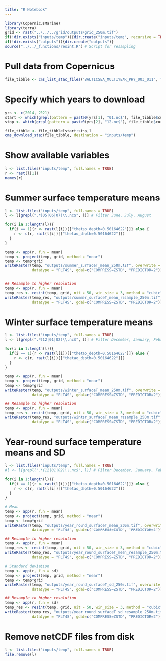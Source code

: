 ```yaml
---
title: "R Notebook"
---
```


```r
library(CopernicusMarine)
library(terra)
grid <- rast("../../../grid/outputs/grid_250m.tif")
if(!dir.exists("inputs/temp")){dir.create("inputs/temp", recursive = TRUE)}
if(!dir.exists("outputs")){dir.create("outputs")}
source("../../_functions/resint.R") # Script for resampling
```

# Pull data from Copernicus
```r
file_tibble <- cms_list_stac_files("BALTICSEA_MULTIYEAR_PHY_003_011", "cmems_mod_bal_phy_my_P1M-m")
```

# Specify which years to download
```r
yrs <- c(2014, 2021)
start <- which(grepl(pattern = paste0(yrs[1], "01.nc$"), file_tibble$current_path))
stop <- which(grepl(pattern = paste0(yrs[2], "12.nc$"), file_tibble$current_path))

file_tibble <- file_tibble[start:stop,]
cms_download_stac(file_tibble, destination = "inputs/temp")
```

# Show available variables
```r
l <- list.files("inputs/temp", full.names = TRUE)
r <- rast(l[1])
names(r)
```

# Summer surface temperature means
```r
l <- list.files("inputs/temp", full.names = TRUE)
l <- l[grepl(".*(05|06|07)\\.nc$", l)] # Filter June, July, August

for(i in 1:length(l)){
  if(i == 1){r <- rast(l[i])[["thetao_depth=0.50164622"]]} else {
    r <- c(r, rast(l[i])[["thetao_depth=0.50164622"]])
  }
}

temp <- app(r, fun = mean)
temp <- project(temp, grid, method = "near")
temp <- temp*grid
writeRaster(temp, "outputs/summer_surfaceT_mean_250m.tif", overwrite = TRUE, 
            datatype = "FLT4S", gdal=c("COMPRESS=ZSTD", "PREDICTOR=2"))


## Resample to higher resolution
temp <- app(r, fun = mean)
temp_res <- resint(temp, grid, nit = 50, win_size = 3, method = "cubic")
writeRaster(temp_res, "outputs/summer_surfaceT_mean_resample_250m.tif", overwrite = TRUE, 
            datatype = "FLT4S", gdal=c("COMPRESS=ZSTD", "PREDICTOR=2"))
```

# Winter surface temperature means
```r
l <- list.files("inputs/temp", full.names = TRUE)
l <- l[grepl(".*(12|01|02)\\.nc$", l)] # Filter December, January, February

for(i in 1:length(l)){
  if(i == 1){r <- rast(l[i])[["thetao_depth=0.50164622"]]} else {
    r <- c(r, rast(l[i])[["thetao_depth=0.50164622"]])
  }
}

temp <- app(r, fun = mean)
temp <- project(temp, grid, method = "near")
temp <- temp*grid
writeRaster(temp, "outputs/winter_surfaceT_mean_250m.tif", overwrite = TRUE, 
            datatype = "FLT4S", gdal=c("COMPRESS=ZSTD", "PREDICTOR=2"))

## Resample to higher resolution
temp <- app(r, fun = mean)
temp_res <- resint(temp, grid, nit = 50, win_size = 3, method = "cubic")
writeRaster(temp_res, "outputs/winter_surfaceT_mean_resample_250m.tif", overwrite = TRUE, 
            datatype = "FLT4S", gdal=c("COMPRESS=ZSTD", "PREDICTOR=2"))
```

# Year-round surface temperature means and SD
```r
l <- list.files("inputs/temp", full.names = TRUE)
#l <- l[grepl(".*(12|01|02)\\.nc$", l)] # Filter December, January, February

for(i in 1:length(l)){
  if(i == 1){r <- rast(l[i])[["thetao_depth=0.50164622"]]} else {
    r <- c(r, rast(l[i])[["thetao_depth=0.50164622"]])
  }
}

# Mean
temp <- app(r, fun = mean)
temp <- project(temp, grid, method = "near")
temp <- temp*grid
writeRaster(temp, "outputs/year_round_surfaceT_mean_250m.tif", overwrite = TRUE, 
            datatype = "FLT4S", gdal=c("COMPRESS=ZSTD", "PREDICTOR=2"))

## Resample to higher resolution
temp <- app(r, fun = mean)
temp_res <- resint(temp, grid, nit = 50, win_size = 3, method = "cubic")
writeRaster(temp_res, "outputs/year_round_surfaceT_mean_resample_250m.tif", overwrite = TRUE, 
            datatype = "FLT4S", gdal=c("COMPRESS=ZSTD", "PREDICTOR=2"))

# Standard deviation
temp <- app(r, fun = sd)
temp <- project(temp, grid, method = "near")
temp <- temp*grid
writeRaster(temp, "outputs/year_round_surfaceT_sd_250m.tif", overwrite = TRUE, 
            datatype = "FLT4S", gdal=c("COMPRESS=ZSTD", "PREDICTOR=2"))

## Resample to higher resolution
temp <- app(r, fun = sd)
temp_res <- resint(temp, grid, nit = 50, win_size = 3, method = "cubic")
writeRaster(temp_res, "outputs/year_round_surfaceT_sd_resample_250m.tif", overwrite = TRUE, 
            datatype = "FLT4S", gdal=c("COMPRESS=ZSTD", "PREDICTOR=2"))
```

# Remove netCDF files from disk
```r
l <- list.files("inputs/temp", full.names = TRUE)
file.remove(l) 
```

